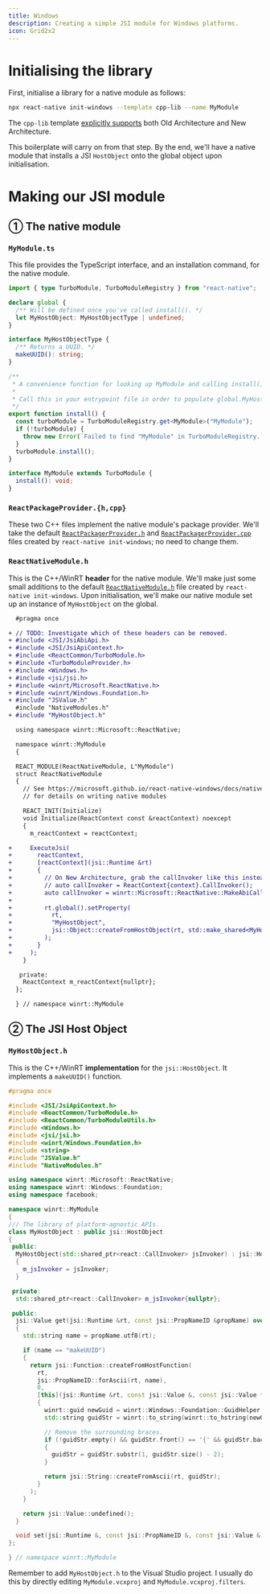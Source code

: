 ```yaml
---
title: Windows
description: Creating a simple JSI module for Windows platforms.
icon: Grid2x2
---
```


# Initialising the library

First, initialise a library for a native module as follows:

```sh
npx react-native init-windows --template cpp-lib --name MyModule
```

<Callout type='info'>

The `cpp-lib` template [explicitly supports](https://github.com/microsoft/react-native-windows/pull/14476) both Old Architecture and New Architecture.

</Callout>

This boilerplate will carry on from that step. By the end, we'll have a native module that installs a JSI `HostObject` onto the global object upon initialisation.

# Making our JSI module

## ① The native module

### `MyModule.ts`

This file provides the TypeScript interface, and an installation command, for the native module.

```ts
import { type TurboModule, TurboModuleRegistry } from "react-native";

declare global {
  /** Will be defined once you've called install(). */
  let MyHostObject: MyHostObjectType | undefined;
}

interface MyHostObjectType {
  /** Returns a UUID. */
  makeUUID(): string;
}

/**
 * A convenience function for looking up MyModule and calling install() on it.
 *
 * Call this in your entrypoint file in order to populate global.MyHostObject.
 */
export function install() {
  const turboModule = TurboModuleRegistry.get<MyModule>("MyModule");
  if (!turboModule) {
    throw new Error(`Failed to find "MyModule" in TurboModuleRegistry.`);
  }
  turboModule.install();
}

interface MyModule extends TurboModule {
  install(): void;
}
```

### `ReactPackageProvider.{h,cpp}`

These two C++ files implement the native module's package provider. We'll take the default [`ReactPackagerProvider.h`](https://github.com/microsoft/react-native-windows/blob/d1f46f7a19b38d8ea60fcb697dae154849ec7520/vnext/templates/cpp-lib/windows/MyLib/ReactPackageProvider.h) and [`ReactPackagerProvider.cpp`](https://github.com/microsoft/react-native-windows/blob/d1f46f7a19b38d8ea60fcb697dae154849ec7520/vnext/templates/cpp-lib/windows/MyLib/ReactPackageProvider.cpp) files created by `react-native init-windows`; no need to change them.

### `ReactNativeModule.h`

This is the C++/WinRT **header** for the native module. We'll make just some small additions to the default [`ReactNativeModule.h`](https://github.com/microsoft/react-native-windows/blob/d1f46f7a19b38d8ea60fcb697dae154849ec7520/vnext/templates/cpp-lib/windows/MyLib/MyLib.h) file created by `react-native init-windows`. Upon initialisation, we'll make our native module set up an instance of `MyHostObject` on the global.

```diff
  #pragma once

+ // TODO: Investigate which of these headers can be removed.
+ #include <JSI/JsiAbiApi.h>
+ #include <JSI/JsiApiContext.h>
+ #include <ReactCommon/TurboModule.h>
+ #include <TurboModuleProvider.h>
+ #include <Windows.h>
+ #include <jsi/jsi.h>
+ #include <winrt/Microsoft.ReactNative.h>
+ #include <winrt/Windows.Foundation.h>
+ #include "JSValue.h"
  #include "NativeModules.h"
+ #include "MyHostObject.h"

  using namespace winrt::Microsoft::ReactNative;

  namespace winrt::MyModule
  {

  REACT_MODULE(ReactNativeModule, L"MyModule")
  struct ReactNativeModule
  {
    // See https://microsoft.github.io/react-native-windows/docs/native-modules
    // for details on writing native modules

    REACT_INIT(Initialize)
    void Initialize(ReactContext const &reactContext) noexcept
    {
      m_reactContext = reactContext;

+     ExecuteJsi(
+       reactContext,
+       [reactContext](jsi::Runtime &rt)
+       {
+         // On New Architecture, grab the callInvoker like this instead:
+         // auto callInvoker = ReactContext{context}.CallInvoker();
+         auto callInvoker = winrt::Microsoft::ReactNative::MakeAbiCallInvoker(reactContext.JSDispatcher().Handle());
+
+         rt.global().setProperty(
+           rt,
+           "MyHostObject",
+           jsi::Object::createFromHostObject(rt, std::make_shared<MyHostObject>(callInvoker))
+         );
+       }
+     );
    }

   private:
    ReactContext m_reactContext{nullptr};
  };

  } // namespace winrt::MyModule
```

## ② The JSI Host Object

### `MyHostObject.h`

This is the C++/WinRT **implementation** for the `jsi::HostObject`. It implements a `makeUUID()` function.

```cpp
#pragma once

#include <JSI/JsiApiContext.h>
#include <ReactCommon/TurboModule.h>
#include <ReactCommon/TurboModuleUtils.h>
#include <Windows.h>
#include <jsi/jsi.h>
#include <winrt/Windows.Foundation.h>
#include <string>
#include "JSValue.h"
#include "NativeModules.h"

using namespace winrt::Microsoft::ReactNative;
using namespace winrt::Windows::Foundation;
using namespace facebook;

namespace winrt::MyModule
{
/// The library of platform-agnostic APIs.
class MyHostObject : public jsi::HostObject
{
 public:
  MyHostObject(std::shared_ptr<react::CallInvoker> jsInvoker) : jsi::HostObject()
  {
    m_jsInvoker = jsInvoker;
  }

 private:
  std::shared_ptr<react::CallInvoker> m_jsInvoker{nullptr};

 public:
  jsi::Value get(jsi::Runtime &rt, const jsi::PropNameID &propName) override
  {
    std::string name = propName.utf8(rt);

    if (name == "makeUUID")
    {
      return jsi::Function::createFromHostFunction(
        rt,
        jsi::PropNameID::forAscii(rt, name),
        0,
        [this](jsi::Runtime &rt, const jsi::Value &, const jsi::Value *, size_t) -> jsi::Value
        {
          winrt::guid newGuid = winrt::Windows::Foundation::GuidHelper::CreateNewGuid();
          std::string guidStr = winrt::to_string(winrt::to_hstring(newGuid));

          // Remove the surrounding braces.
          if (!guidStr.empty() && guidStr.front() == '{' && guidStr.back() == '}')
          {
            guidStr = guidStr.substr(1, guidStr.size() - 2);
          }

          return jsi::String::createFromAscii(rt, guidStr);
        }
      );
    }

    return jsi::Value::undefined();
  }

  void set(jsi::Runtime &, const jsi::PropNameID &, const jsi::Value &) override {}
};

} // namespace winrt::MyModule
```

Remember to add `MyHostObject.h` to the Visual Studio project. I usually do this by directly editing `MyModule.vcxproj` and `MyModule.vcxproj.filters`.
